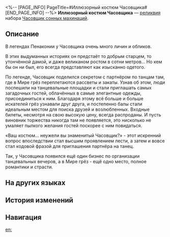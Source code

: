 <%-- [PAGE_INFO]
PageTitle=#Иллюзорный костюм Часовщика#
[END_PAGE_INFO] --%>
{{Реликвия Инфобокс
|id          = 61183
|Изображение = Предмет Иллюзорный костюм Часовщика.png
|Набор       = Часовщик сонных махинаций
|Предмет     = Тело
|Упоминания  = 
}}
{{Описание|Роскошный элегантный костюм с кожаным воротником. Его изысканный и утончённый крой идеально подходит для светских мероприятий, например, банкетов.}}
'''Иллюзорный костюм Часовщика''' — [[реликвия]] набора [[Часовщик сонных махинаций]].

==Описание==
В легендах Пенаконии у Часовщика очень много личин и обликов.

В этих выдуманных историях он предстаёт то добрым старцем, то утончённой дамой, и даже великаном ростом в сотни метров... Но кем бы он ни был, его всегда представляют как изысканно одетого.

По легенде, Часовщик поделился секретом с партнёром по танцам там, где в Мире грёз переплетаются рассветы и закаты. Узнав об этом, люди поспешили на танцевальные площадки и стали приглашать самых загадочных гостей, облачённых в самые элегантные одежды, присоединиться к ним. Благодаря этому всё больше и больше искателей грёз узнавали друг друга, и постепенно балы стали идеальным местом для поиска друзей и возлюбленных. Входные билеты, несмотря на свою высокую цену, всегда распроданы. И пусть виновник торжества никогда там не появляется, это нисколько не умаляет пылкого желания гостей поскорее с ним повидаться.

«Ваш костюм... неужели вы знаменитый Часовщик?» - этот искренний вопрос впоследствии стал высшим проявлением лести, а затем и вовсе стал кодовой фразой для приглашения партнёра на танец.

Так, у Часовщика появился ещё один бизнес по организации танцевальных вечеров, а в Мире грёз - ещё одно место, полное романтики и страсти.

==На других языках==
{{На других языках
|en   = Watchmaker's Illusory Formal Suit
|zhs  = 钟表匠的空幻礼服
|zht  = 鐘錶匠的空幻禮服
|ja   = {{Rubi|時計屋|とけいや}}の{{Rubi|虚空礼服|こくうれいふく}}
|ko   = 시계공의 환상 예복
|es   = Chaqueta ilusoria del Relojero
|fr   = Tenue d'apparat illusoire de l'Horloger
|ru   = Иллюзорный костюм Часовщика
|th   = Watchmaker's Illusory Formal Suit
|vi   = Lễ Phục Hư Ảo Thợ Đồng Hồ
|de   = Illusorischer Anzug des Uhrmachers
|id   = Watchmaker's Illusory Formal Suit
|pt   = Traje Formal Ilusório do Relojoeiro
}}

==История изменений==
{{История изменений|3.5}}

==Навигация==
{{Набор Реликвий Навбокс|Часовщик сонных махинаций}}

[[en:]]